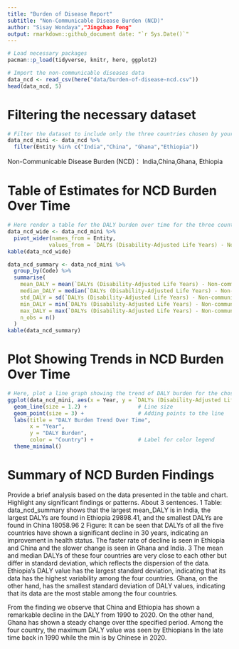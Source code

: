 ```yaml
---
title: "Burden of Disease Report" 
subtitle: "Non-Communicable Disease Burden (NCD)" 
author: "Sisay Wondaya","Jingchao Feng" 
output: rmarkdown::github_document date: "`r Sys.Date()`"
---
```


```r
# Load necessary packages
pacman::p_load(tidyverse, knitr, here, ggplot2)

# Import the non-communicable diseases data
data_ncd <- read_csv(here("data/burden-of-disease-ncd.csv"))
head(data_ncd, 5)
```

# Filtering the necessary dataset

```r
# Filter the dataset to include only the three countries chosen by your group.
data_ncd_mini <- data_ncd %>%
  filter(Entity %in% c("India","China", "Ghana","Ethiopia"))
```

Non-Communicable Disease Burden (NCD)： India,China,Ghana, Ethiopia

# Table of Estimates for NCD Burden Over Time

```r
# Here render a table for the DALY burden over time for the three countries. 
data_ncd_wide <- data_ncd_mini %>%
  pivot_wider(names_from = Entity,
             values_from = `DALYs (Disability-Adjusted Life Years) - Non-communicable diseases - Sex: Both - Age: Age-standardized (Rate)`, values_fill = list(`DALYs (Disability-Adjusted Life Years) - Non-communicable diseases - Sex: Both - Age: Age-standardized (Rate)` = 0))
kable(data_ncd_wide)

data_ncd_summary <- data_ncd_mini %>%
  group_by(Code) %>%
  summarise(
    mean_DALY = mean(`DALYs (Disability-Adjusted Life Years) - Non-communicable diseases - Sex: Both - Age: Age-standardized (Rate)`),
    median_DALY = median(`DALYs (Disability-Adjusted Life Years) - Non-communicable diseases - Sex: Both - Age: Age-standardized (Rate)`),
    std_DALY = sd(`DALYs (Disability-Adjusted Life Years) - Non-communicable diseases - Sex: Both - Age: Age-standardized (Rate)`),
    min_DALY = min(`DALYs (Disability-Adjusted Life Years) - Non-communicable diseases - Sex: Both - Age: Age-standardized (Rate)`),
    max_DALY = max(`DALYs (Disability-Adjusted Life Years) - Non-communicable diseases - Sex: Both - Age: Age-standardized (Rate)`),
    n_obs = n()
  )
kable(data_ncd_summary)
```

# Plot Showing Trends in NCD Burden Over Time

```r
# Here, plot a line graph showing the trend of DALY burden for the chosen countries over time. You can use ggplot2 to create this plot. Each country's line should be a different color.
ggplot(data_ncd_mini, aes(x = Year, y = `DALYs (Disability-Adjusted Life Years) - Non-communicable diseases - Sex: Both - Age: Age-standardized (Rate)`, color = Entity, group = Entity)) +
  geom_line(size = 1.2) +                # Line size
  geom_point(size = 3) +                 # Adding points to the line
  labs(title = "DALY Burden Trend Over Time", 
       x = "Year", 
       y = "DALY Burden",
       color = "Country") +              # Label for color legend
  theme_minimal()  

```

# Summary of NCD Burden Findings

Provide a brief analysis based on the data presented in the table and chart. Highlight any significant findings or patterns. About 3 sentences. 1 Table: data_ncd_summary shows that the largest mean_DALY is in India, the largest DALYs are found in Ethiopia 29898.41, and the smallest DALYs are found in China 18058.96 2 Figure: It can be seen that DALYs of all the five countries have shown a significant decline in 30 years, indicating an improvement in health status. The faster rate of decline is seen in Ethiopia and China and the slower change is seen in Ghana and India. 3 The mean and median DALYs of these four countries are very close to each other but differ in standard deviation, which reflects the dispersion of the data. Ethiopia's DALY value has the largest standard deviation, indicating that its data has the highest variability among the four countries. Ghana, on the other hand, has the smallest standard deviation of DALY values, indicating that its data are the most stable among the four countries.

From the finding we observe that China and Ethiopia has shown a remarkable decline in the DALY from 1990 to 2020. On the other hand, Ghana has shown a steady change over tthe specified period. Among the four country, the maximum DALY value was seen by Ethiopians In the late time back in 1990 while the min is by Chinese in 2020.
